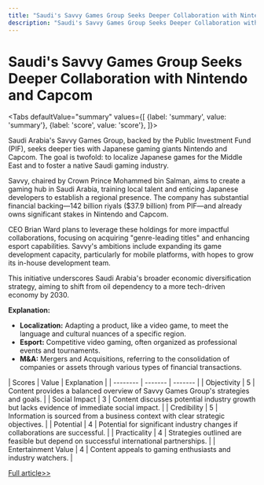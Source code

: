```yaml
---
title: "Saudi's Savvy Games Group Seeks Deeper Collaboration with Nintendo and Capcom"
description: "Saudi's Savvy Games Group Seeks Deeper Collaboration with Nintendo and Capcom"
---
```



# Saudi's Savvy Games Group Seeks Deeper Collaboration with Nintendo and Capcom


<Tabs
	defaultValue="summary"
	values={[
	{label: 'summary', value: 'summary'},
	{label: 'score', value: 'score'},
]}>
<TabItem value="summary">


Saudi Arabia's Savvy Games Group, backed by the Public Investment Fund (PIF), seeks deeper ties with Japanese gaming giants Nintendo and Capcom. The goal is twofold: to localize Japanese games for the Middle East and to foster a native Saudi gaming industry.

Savvy, chaired by Crown Prince Mohammed bin Salman, aims to create a gaming hub in Saudi Arabia, training local talent and enticing Japanese developers to establish a regional presence. The company has substantial financial backing—142 billion riyals ($37.9 billion) from PIF—and already owns significant stakes in Nintendo and Capcom.

CEO Brian Ward plans to leverage these holdings for more impactful collaborations, focusing on acquiring "genre-leading titles" and enhancing esport capabilities. Savvy's ambitions include expanding its game development capacity, particularly for mobile platforms, with hopes to grow its in-house development team.

This initiative underscores Saudi Arabia's broader economic diversification strategy, aiming to shift from oil dependency to a more tech-driven economy by 2030.

**Explanation:**
- **Localization:** Adapting a product, like a video game, to meet the language and cultural nuances of a specific region.
- **Esport:** Competitive video gaming, often organized as professional events and tournaments.
- **M&A:** Mergers and Acquisitions, referring to the consolidation of companies or assets through various types of financial transactions.
</TabItem>
<TabItem value="score">
	| Scores     | Value   | Explanation |
	| -------- | ------- | ------- |
	| Objectivity  | 5    | Content provides a balanced overview of Savvy Games Group's strategies and goals.    |
	| Social Impact | 3     | Content discusses potential industry growth but lacks evidence of immediate social impact.    |
	| Credibility    | 5    | Information is sourced from a business context with clear strategic objectives.    |
	| Potential    | 4    | Potential for significant industry changes if collaborations are successful.    |
	| Practicality    | 4    | Strategies outlined are feasible but depend on successful international partnerships.    |
	| Entertainment Value    | 4    | Content appeals to gaming enthusiasts and industry watchers.    |
</TabItem>
</Tabs>

[Full article>>](https://asia.nikkei.com/Business/Media-Entertainment/Saudi-games-company-wants-to-deepen-Nintendo-Capcom-ties)
